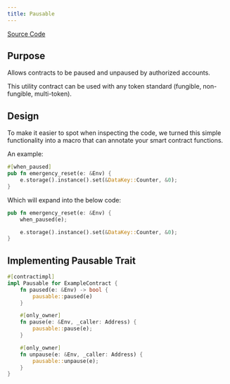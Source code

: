 ```yaml
---
title: Pausable
---
```


[Source Code](https://github.com/OpenZeppelin/stellar-contracts/tree/main/packages/contract-utils/src/pausable)

## Purpose

Allows contracts to be paused and unpaused by authorized accounts.

This utility contract can be used with any token standard (fungible, non-fungible, multi-token).

## Design

To make it easier to spot when inspecting the code, we turned this simple functionality into a macro that can annotate your smart contract functions.

An example:
```rust
#[when_paused]
pub fn emergency_reset(e: &Env) {
    e.storage().instance().set(&DataKey::Counter, &0);
}
```

Which will expand into the below code:

```rust
pub fn emergency_reset(e: &Env) {
    when_paused(e);

    e.storage().instance().set(&DataKey::Counter, &0);
}
```

## Implementing Pausable Trait

```rust
#[contractimpl]
impl Pausable for ExampleContract {
    fn paused(e: &Env) -> bool {
        pausable::paused(e)
    }

    #[only_owner]
    fn pause(e: &Env, _caller: Address) {
        pausable::pause(e);
    }

    #[only_owner]
    fn unpause(e: &Env, _caller: Address) {
        pausable::unpause(e);
    }
}
```


